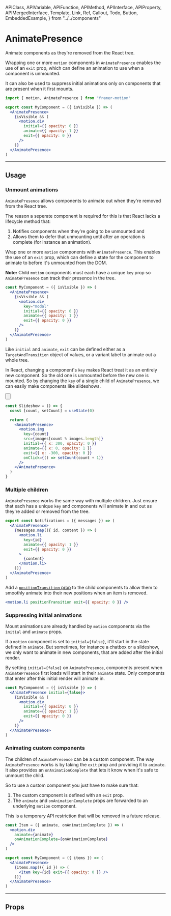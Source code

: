 <!-- 👋 Editing this file? Need help? → https://github.com/framer/api-docs/blob/master/CONTRIBUTING.md -->

  APIClass,
  APIVariable,
  APIFunction,
  APIMethod,
  APIInterface,
  APIProperty,
  APIMergedInterface,
  Template,
  Link,
  Ref,
  Callout,
  Todo,
  Button,
  EmbeddedExample,
} from "../../components"


# AnimatePresence

<span className="lead">
  Animate components as they're removed from the React tree.
</span>

<div>

Wrapping one or more `motion` components in `AnimatePresence` enables the use of an `exit` prop, which can define an animation to use when a component is unmounted.

It can also be used to suppress initial animations only on components that are present when it first mounts.

</div>

```jsx
import { motion, AnimatePresence } from "framer-motion"

export const MyComponent = ({ isVisible }) => (
  <AnimatePresence>
    {isVisible && (
      <motion.div
        initial={{ opacity: 0 }}
        animate={{ opacity: 1 }}
        exit={{ opacity: 0 }}
      />
    )}
  </AnimatePresence>
)
```

---

## Usage

### Unmount animations

`AnimatePresence` allows components to animate out when they're removed from the React tree.

The reason a seperate component is required for this is that React lacks a lifecycle method that:

1. Notifies components when they're going to be unmounted and
2. Allows them to defer that unmounting until after an operation is complete (for instance an animation).

<div>

Wrap one or more `motion` components with `AnimatePresence`. This enables the use of an `exit` prop, which can define a state for the component to animate to before it's unmounted from the DOM.

**Note:** Child `motion` components must each have a unique `key` prop so `AnimatePresence` can track their presence in the tree.

</div>

```jsx
const MyComponent = ({ isVisible }) => (
  <AnimatePresence>
    {isVisible && (
      <motion.div
        key="modal"
        initial={{ opacity: 0 }}
        animate={{ opacity: 1 }}
        exit={{ opacity: 0 }}
      />
    )}
  </AnimatePresence>
)
```

Like `initial` and `animate`, `exit` can be defined either as a `TargetAndTransition` object of values, or a variant label to animate out a whole tree.

<div>

In React, changing a component's `key` makes React treat it as an entirely new component. So the old one is unmounted before the new one is mounted. So by changing the `key` of a single child of `AnimatePresence`, we can easily make components like slideshows.

<Button
  name="Open example in CodeSandbox"
  link="https://codesandbox.io/s/framer-motion-image-gallery-pqvx3?fontsize=14&module=%2Fsrc%2FExample.tsx"
/>

</div>

<EmbeddedExample background="#151515">
  <AnimatePresenceExample />
</EmbeddedExample>

```jsx
const Slideshow = () => {
  const [count, setCount] = useState(0)

  return (
    <AnimatePresence>
      <motion.img
        key={count}
        src={images[count % images.length]}
        initial={{ x: 300, opacity: 0 }}
        animate={{ x: 0, opacity: 1 }}
        exit={{ x: -300, opacity: 0 }}
        onClick={() => setCount(count + 1)}
      />
    </AnimatePresence>
  )
}
```

### Multiple children

<div>

`AnimatePresence` works the same way with multiple children. Just ensure that each has a unique `key` and components will animate in and out as they're added or removed from the tree.

</div>

```jsx
export const Notifications = ({ messages }) => (
  <AnimatePresence>
    {messages.map(({ id, content }) => (
      <motion.li
        key={id}
        animate={{ opacity: 1 }}
        exit={{ opacity: 0 }}
      >
        {content}
      </motion.li>
    ))}
  </AnimatePresence>
)
```

Add a [`positionTransition` prop](/api/motion/component/#animationprops.positiontransition) to the child components to allow them to smoothly animate into their new positions when an item is removed.

```jsx
<motion.li positionTransition exit={{ opacity: 0 }} />
```

### Suppressing initial animations

<div>

Mount animations are already handled by `motion` components via the `initial` and `animate` props.

If a `motion` component is set to `initial={false}`, it'll start in the state defined in `animate`. But sometimes, for instance a chatbox or a slideshow, we only want to animate in new components, that are added after the initial render.

By setting `initial={false}` on `AnimatePresence`, components present when `AnimatePresence` first loads will start in their `animate` state. Only components that enter after this initial render will animate in.

</div>

```jsx highlight(2, 5-6)
const MyComponent = ({ isVisible }) => (
  <AnimatePresence initial={false}>
    {isVisible && (
      <motion.div
        initial={{ opacity: 0 }}
        animate={{ opacity: 1 }}
        exit={{ opacity: 0 }}
      />
    )}
  </AnimatePresence>
)
```

### Animating custom components

<div>

The children of `AnimatePresence` can be a custom component. The way `AnimatePresence` works is by taking the `exit` prop and providing it to `animate`. It also provides an `onAnimationComplete` that lets it know when it's safe to unmount the child.

So to use a custom component you just have to make sure that:

1. The custom component is defined with an `exit` prop.
2. The `animate` and `onAnimationComplete` props are forwarded to an underlying `motion` component.

This is a temporary API restriction that will be removed in a future release.

</div>

```jsx
const Item = ({ animate, onAnimationComplete }) => (
  <motion.div
    animate={animate}
    onAnimationComplete={onAnimationComplete}
  />
)

export const MyComponent = ({ items }) => (
  <AnimatePresence>
    {items.map(({ id }) => (
      <Item key={id} exit={{ opacity: 0 }} />
    ))}
  </AnimatePresence>
)
```

---

## Props

<APIProperty name="AnimatePresenceProps.initial" />
<APIProperty name="AnimatePresenceProps.custom" />
<APIProperty name="AnimatePresenceProps.onExitComplete" />
